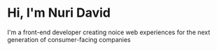 # Hi, I'm Nuri David

I'm a front-end developer creating noice web experiences for the next generation of consumer-facing companies
